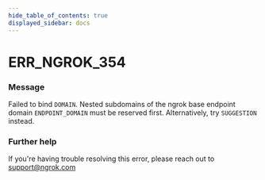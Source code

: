 ```yaml
---
hide_table_of_contents: true
displayed_sidebar: docs
---
```



# ERR_NGROK_354

### Message

Failed to bind `DOMAIN`. Nested subdomains of the ngrok base endpoint domain `ENDPOINT_DOMAIN` must be reserved first. Alternatively, try `SUGGESTION` instead.

<ErrorDetails error="err_ngrok_354" />

### Further help

If you're having trouble resolving this error, please reach out to [support@ngrok.com](mailto:support@ngrok.com?subject=Help%20with%20ERR_NGROK_354)
